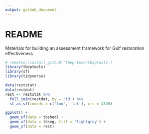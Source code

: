 ```yaml
---
output: github_document
---
```

  
# README

Materials for building an assessment framework for Gulf restoration effectiveness

```r
# remotes::install_github('tbep-tech/tbeptools')
library(tbeptools)
library(sf)
library(tidyverse)

data(reststat)
data(restdat)
rest <- reststat %>% 
  full_join(restdat, by = 'id') %>% 
  st_as_sf(coords = c('lon', 'lat'), crs = 4326)

ggplot() + 
  geom_sf(data = tbshed) + 
  geom_sf(data = tbseg, fill = 'lightgrey') + 
  geom_sf(data = rest)
```

